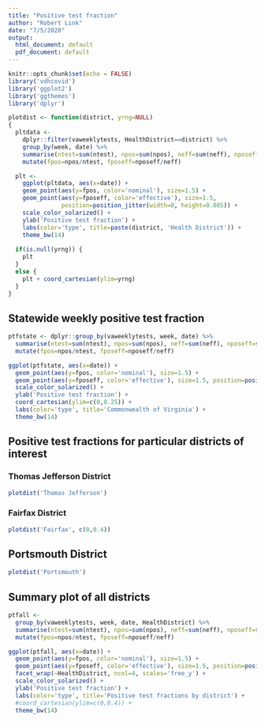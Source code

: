 ```yaml
---
title: "Positive test fraction"
author: "Robert Link"
date: "7/5/2020"
output:
  html_document: default
  pdf_document: default
---
```


```r
knitr::opts_chunk$set(echo = FALSE)
library('vdhcovid')
library('ggplot2')
library('ggthemes')
library('dplyr')

plotdist <- function(district, yrng=NULL) 
{
  pltdata <-
    dplyr::filter(vaweeklytests, HealthDistrict==district) %>%
    group_by(week, date) %>%
    summarise(ntest=sum(ntest), npos=sum(npos), neff=sum(neff), nposeff=sum(nposeff)) %>%
    mutate(fpos=npos/ntest, fposeff=nposeff/neff)

  plt <- 
    ggplot(pltdata, aes(x=date)) + 
    geom_point(aes(y=fpos, color='nominal'), size=1.5) +
    geom_point(aes(y=fposeff, color='effective'), size=1.5,
               position=position_jitter(width=0, height=0.005)) +
    scale_color_solarized() + 
    ylab('Positive test fraction') +
    labs(color='type', title=paste(district, 'Health District')) +
    theme_bw(14)
  
  if(is.null(yrng)) {
    plt
  }
  else {
    plt + coord_cartesian(ylim=yrng)
  }
}

```

## Statewide weekly positive test fraction

```r
ptfstate <- dplyr::group_by(vaweeklytests, week, date) %>%
  summarise(ntest=sum(ntest), npos=sum(npos), neff=sum(neff), nposeff=sum(nposeff)) %>%
  mutate(fpos=npos/ntest, fposeff=nposeff/neff)

ggplot(ptfstate, aes(x=date)) + 
  geom_point(aes(y=fpos, color='nominal'), size=1.5) +
  geom_point(aes(y=fposeff, color='effective'), size=1.5, position=position_jitter(width=0, height=0.005)) +
  scale_color_solarized() + 
  ylab('Positive test fraction') +
  coord_cartesian(ylim=c(0,0.25)) + 
  labs(color='type', title='Commonwealth of Virginia') +
  theme_bw(14)
```

## Positive test fractions for particular districts of interest

### Thomas Jefferson District

```r
plotdist('Thomas Jefferson')
```

### Fairfax District

```r
plotdist('Fairfax', c(0,0.4))
```

## Portsmouth District 

```r
plotdist('Portsmouth')
```

## Summary plot of all districts

```r
ptfall <-
  group_by(vaweeklytests, week, date, HealthDistrict) %>%
  summarise(ntest=sum(ntest), npos=sum(npos), neff=sum(neff), nposeff=sum(nposeff)) %>%
  mutate(fpos=npos/ntest, fposeff=nposeff/neff)

ggplot(ptfall, aes(x=date)) + 
  geom_point(aes(y=fpos, color='nominal'), size=1.5) +
  geom_point(aes(y=fposeff, color='effective'), size=1.5, position=position_jitter(width=0, height=0.005)) +
  facet_wrap(~HealthDistrict, ncol=4, scales='free_y') +
  scale_color_solarized() + 
  ylab('Positive test fraction') +
  labs(color='type', title='Positive test fractions by district') +
  #coord_cartesian(ylim=c(0,0.4)) +
  theme_bw(14)
```
